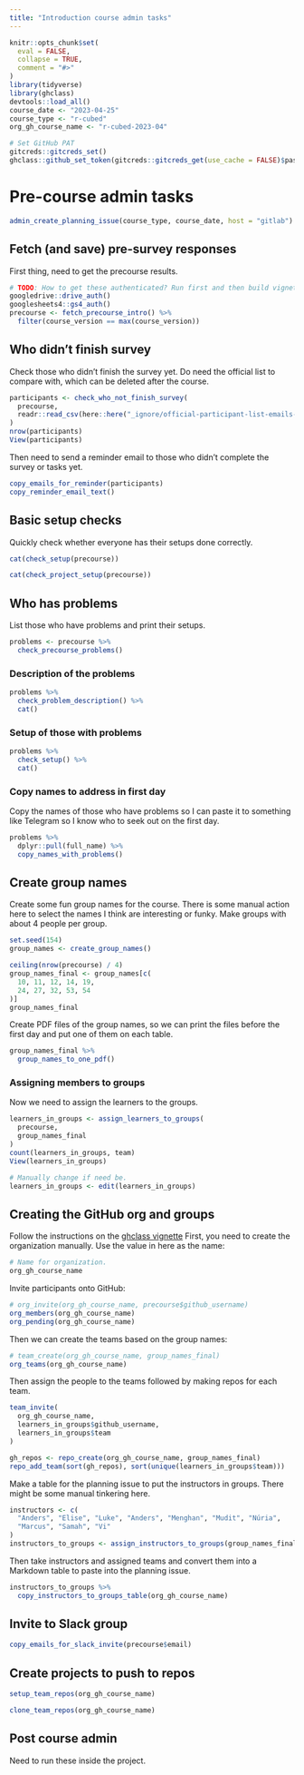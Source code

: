 ```yaml
---
title: "Introduction course admin tasks"
---
```


```r
knitr::opts_chunk$set(
  eval = FALSE,
  collapse = TRUE,
  comment = "#>"
)
library(tidyverse)
library(ghclass)
devtools::load_all()
course_date <- "2023-04-25"
course_type <- "r-cubed"
org_gh_course_name <- "r-cubed-2023-04"
```

```r
# Set GitHub PAT
gitcreds::gitcreds_set()
ghclass::github_set_token(gitcreds::gitcreds_get(use_cache = FALSE)$password)
```

# Pre-course admin tasks

```r
admin_create_planning_issue(course_type, course_date, host = "gitlab")
```

## Fetch (and save) pre-survey responses

First thing, need to get the precourse results.

```r
# TODO: How to get these authenticated? Run first and then build vignette?
googledrive::drive_auth()
googlesheets4::gs4_auth()
precourse <- fetch_precourse_intro() %>%
  filter(course_version == max(course_version))
```

## Who didn't finish survey

Check those who didn't finish the survey yet. Do need the official list
to compare with, which can be deleted after the course.

```r
participants <- check_who_not_finish_survey(
  precourse,
  readr::read_csv(here::here("_ignore/official-participant-list-emails-2023-01-16.csv"))
)
nrow(participants)
View(participants)
```

Then need to send a reminder email to those who didn't complete the
survey or tasks yet.

```r
copy_emails_for_reminder(participants)
copy_reminder_email_text()
```

## Basic setup checks

Quickly check whether everyone has their setups done correctly.

```r
cat(check_setup(precourse))
```

```r
cat(check_project_setup(precourse))
```

## Who has problems

List those who have problems and print their setups.

```r
problems <- precourse %>%
  check_precourse_problems()
```

### Description of the problems

```r
problems %>%
  check_problem_description() %>%
  cat()
```

### Setup of those with problems

```r
problems %>%
  check_setup() %>%
  cat()
```

### Copy names to address in first day

Copy the names of those who have problems so I can paste it to something
like Telegram so I know who to seek out on the first day.

```r
problems %>%
  dplyr::pull(full_name) %>%
  copy_names_with_problems()
```

## Create group names

Create some fun group names for the course. There is some manual action
here to select the names I think are interesting or funky. Make groups
with about 4 people per group.

```r
set.seed(154)
group_names <- create_group_names()

ceiling(nrow(precourse) / 4)
group_names_final <- group_names[c(
  10, 11, 12, 14, 19,
  24, 27, 32, 53, 54
)]
group_names_final
```

Create PDF files of the group names, so we can print the files before
the first day and put one of them on each table.

```r
group_names_final %>%
  group_names_to_one_pdf()
```

### Assigning members to groups

Now we need to assign the learners to the groups.

```r
learners_in_groups <- assign_learners_to_groups(
  precourse,
  group_names_final
)
count(learners_in_groups, team)
View(learners_in_groups)

# Manually change if need be.
learners_in_groups <- edit(learners_in_groups)
```

## Creating the GitHub org and groups

Follow the instructions on the [ghclass
vignette](https://rundel.github.io/ghclass/articles/ghclass.html) First,
you need to create the organization manually. Use the value in here as
the name:

```r
# Name for organization.
org_gh_course_name
```

Invite participants onto GitHub:

```r
# org_invite(org_gh_course_name, precourse$github_username)
org_members(org_gh_course_name)
org_pending(org_gh_course_name)
```

Then we can create the teams based on the group names:

```r
# team_create(org_gh_course_name, group_names_final)
org_teams(org_gh_course_name)
```

Then assign the people to the teams followed by making repos for each
team.

```r
team_invite(
  org_gh_course_name,
  learners_in_groups$github_username,
  learners_in_groups$team
)

gh_repos <- repo_create(org_gh_course_name, group_names_final)
repo_add_team(sort(gh_repos), sort(unique(learners_in_groups$team)))
```

Make a table for the planning issue to put the instructors in groups.
There might be some manual tinkering here.

```r
instructors <- c(
  "Anders", "Elise", "Luke", "Anders", "Menghan", "Mudit", "Núria",
  "Marcus", "Samah", "Vi"
)
instructors_to_groups <- assign_instructors_to_groups(group_names_final, instructors)
```

Then take instructors and assigned teams and convert them into a
Markdown table to paste into the planning issue.

```r
instructors_to_groups %>%
  copy_instructors_to_groups_table(org_gh_course_name)
```

## Invite to Slack group

```r
copy_emails_for_slack_invite(precourse$email)
```

## Create projects to push to repos

```r
setup_team_repos(org_gh_course_name)
```

```r
clone_team_repos(org_gh_course_name)
```

## Post course admin

Need to run these inside the project.

```r
```
